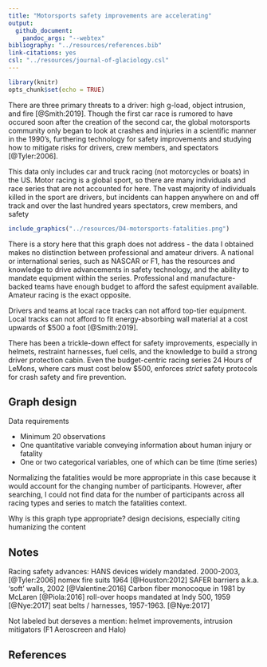 ```yaml
---
title: "Motorsports safety improvements are accelerating"
output: 
  github_document: 
    pandoc_args: "--webtex"
bibliography: "../resources/references.bib"
link-citations: yes
csl: "../resources/journal-of-glaciology.csl"
---
```


```r
library(knitr)
opts_chunk$set(echo = TRUE)
```

There are three primary threats to a driver: high g-load, object intrusion, and fire [@Smith:2019]. Though the first car race is rumored to have occured soon after the creation of the second car, the global motorsports community only began to look at crashes and injuries in a scientific manner in the 1990's, furthering technology for safety improvements and studying how to mitigate risks for drivers, crew members, and spectators [@Tyler:2006].

This data only includes car and truck racing (not motorcycles or boats) in the US. Motor racing is a global sport, so there are many individuals and race series that are not accounted for here. The vast majority of individuals killed in the sport are drivers, but incidents can happen anywhere on and off track and over the last hundred years spectators, crew members, and safety


```r
include_graphics("../resources/D4-motorsports-fatalities.png")    
```


There is a story here that this graph does not address - the data I obtained makes no distinction between professional and amateur drivers. A national or international series, such as NASCAR or F1, has the resources and knowledge to drive advancements in safety technology, and the ability to mandate equipment within the series. Professional and manufacture-backed teams have enough budget to afford the safest equipment available. Amateur racing is the exact opposite.

Drivers and teams at local race tracks can not afford top-tier equipment. Local tracks can not afford to fit energy-absorbing wall material at a cost upwards of $500 a foot [@Smith:2019].

There has been a trickle-down effect for safety improvements, especially in helmets, restraint harnesses, fuel cells, and the knowledge to build a strong driver protection cabin. Even the budget-centric racing series 24 Hours of LeMons, where cars must cost below $500, enforces *strict* safety protocols for crash safety and fire prevention.



## Graph design
 
Data requirements

- Minimum 20 observations
- One quantitative variable conveying information about human injury or fatality
- One or two categorical variables, one of which can be time (time series)

Normalizing the fatalities would be more appropriate in this case because it would account for the changing number of participants. However, after searching, I could not find data for the number of participants across all racing types and series to match the fatalities context.

Why is this graph type appropriate? design decisions, especially citing humanizing the content

## Notes

Racing safety advances:
  HANS devices widely mandated. 2000-2003, [@Tyler:2006]
  nomex fire suits 1964 [@Houston:2012]
  SAFER barriers a.k.a. 'soft' walls, 2002 [@Valentine:2016]
  Carbon fiber monocoque in 1981 by McLaren [@Piola:2016]
  roll-over hoops mandated at Indy 500, 1959 [@Nye:2017]
  seat belts / harnesses, 1957-1963. [@Nye:2017]
  
Not labeled but derseves a mention: helmet improvements, intrusion mitigators (F1 Aeroscreen and Halo)

## References
